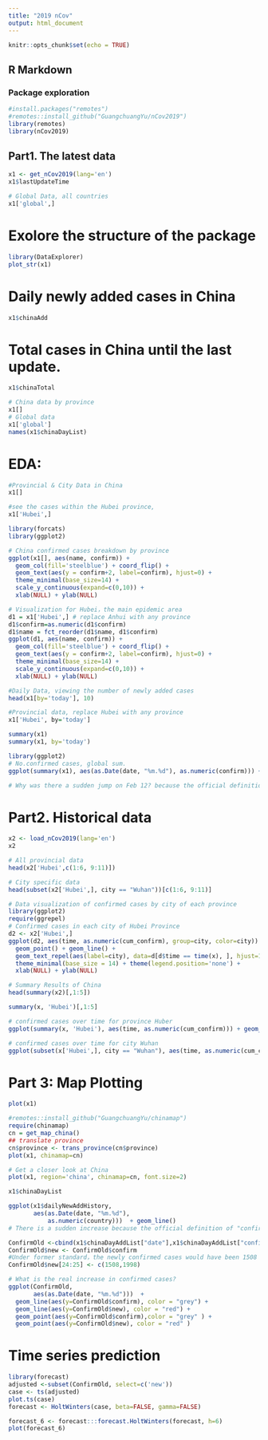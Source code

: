 ```yaml
---
title: "2019 nCov"
output: html_document
---
```

```r
knitr::opts_chunk$set(echo = TRUE)
```
## R Markdown
### Package exploration
```r
#install.packages("remotes")
#remotes::install_github("GuangchuangYu/nCov2019")
library(remotes)
library(nCov2019)
```
## Part1. The latest data
```r
x1 <- get_nCov2019(lang='en')
x1$lastUpdateTime
```

```r
# Global Data, all countries
x1['global',]
```

# Exolore the structure of the package
```r
library(DataExplorer)
plot_str(x1)
```

# Daily newly added cases in China
```r
x1$chinaAdd
```

# Total cases in China until the last update.
```r
x1$chinaTotal
```

```r
# China data by province
x1[]
# Global data
x1['global']
names(x1$chinaDayList)
```
# EDA:

```r
#Provincial & City Data in China
x1[]

```

```r
#see the cases within the Hubei province, 
x1['Hubei',] 
```

```r
library(forcats)
library(ggplot2)

# China confirmed cases breakdown by province
ggplot(x1[], aes(name, confirm)) + 
  geom_col(fill='steelblue') + coord_flip() +
  geom_text(aes(y = confirm+2, label=confirm), hjust=0) +
  theme_minimal(base_size=14) + 
  scale_y_continuous(expand=c(0,10)) +
  xlab(NULL) + ylab(NULL)

# Visualization for Hubei，the main epidemic area
d1 = x1['Hubei',] # replace Anhui with any province
d1$confirm=as.numeric(d1$confirm)
d1$name = fct_reorder(d1$name, d1$confirm)
ggplot(d1, aes(name, confirm)) + 
  geom_col(fill='steelblue') + coord_flip() +
  geom_text(aes(y = confirm+2, label=confirm), hjust=0) +
  theme_minimal(base_size=14) + 
  scale_y_continuous(expand=c(0,10)) +
  xlab(NULL) + ylab(NULL)

#Daily Data, viewing the number of newly added cases
head(x1[by='today'], 10)

#Provincial data, replace Hubei with any province
x1['Hubei', by='today'] 

```

```r
summary(x1)
summary(x1, by='today')
```

```r
library(ggplot2)
# No.confirmed cases, global sum.
ggplot(summary(x1), aes(as.Date(date, "%m.%d"), as.numeric(confirm))) + geom_col(fill='firebrick') + theme_minimal(base_size = 14) + xlab(NULL) + ylab(NULL) + labs(caption = paste("accessed date:",time(x)))

# Why was there a sudden jump on Feb 12? because the official definition of "confirmed cases' changed on Feb.12.
```

# Part2. Historical data

```r
x2 <- load_nCov2019(lang='en')
x2
```

```r
# All provincial data
head(x2['Hubei',c(1:6, 9:11)])
```

```r
# City specific data
head(subset(x2['Hubei',], city == "Wuhan"))[c(1:6, 9:11)]

```

```r
# Data visualization of confirmed cases by city of each province
library(ggplot2)
require(ggrepel)
# Confirmed cases in each city of Hubei Province
d2 <- x2['Hubei',] 
ggplot(d2, aes(time, as.numeric(cum_confirm), group=city, color=city)) +
  geom_point() + geom_line() +
  geom_text_repel(aes(label=city), data=d[d$time == time(x), ], hjust=1) +
  theme_minimal(base_size = 14) + theme(legend.position='none') +
  xlab(NULL) + ylab(NULL)


```

```r
# Summary Results of China
head(summary(x2)[,1:5])
```

```r
summary(x, 'Hubei')[,1:5]
```


```r
# confirmed cases over time for province Huber
ggplot(summary(x, 'Hubei'), aes(time, as.numeric(cum_confirm))) + geom_col()

# confirmed cases over time for city Wuhan
ggplot(subset(x['Hubei',], city == "Wuhan"), aes(time, as.numeric(cum_confirm))) + geom_col()
```
# Part 3: Map Plotting
```r
plot(x1)
```


```r
#remotes::install_github("GuangchuangYu/chinamap")
require(chinamap)
cn = get_map_china()
## translate province 
cn$province <- trans_province(cn$province)
plot(x1, chinamap=cn)
```

```r
# Get a closer look at China
plot(x1, region='china', chinamap=cn, font.size=2)
```

```r
x1$chinaDayList
```

```r
ggplot(x1$dailyNewAddHistory,
       aes(as.Date(date, "%m.%d"),
           as.numeric(country)))  + geom_line()
# There is a sudden increase because the official definition of "confirmed cases' changed at Feb.12
```

```r
ConfirmOld <-cbind(x1$chinaDayAddList["date"],x1$chinaDayAddList["confirm"]) 
ConfirmOld$new <- ConfirmOld$confirm
#Under former standard，the newly confirmed cases would have been 1508 and 1998 on Feb12 and Feb13
ConfirmOld$new[24:25] <- c(1508,1998) 

# What is the real increase in confirmed cases?
ggplot(ConfirmOld,
       aes(as.Date(date, "%m.%d")))  +
  geom_line(aes(y=ConfirmOld$confirm), color = "grey") +
  geom_line(aes(y=ConfirmOld$new), color = "red") +
  geom_point(aes(y=ConfirmOld$confirm),color = "grey" ) +
  geom_point(aes(y=ConfirmOld$new), color = "red" )
```

# Time series prediction
```r
library(forecast)
adjusted <-subset(ConfirmOld, select=c('new'))
case <- ts(adjusted)
plot.ts(case)
forecast <- HoltWinters(case, beta=FALSE, gamma=FALSE)

```

```r
forecast_6 <- forecast:::forecast.HoltWinters(forecast, h=6)
plot(forecast_6)
```

```r
```

```r
```

```r
```






















